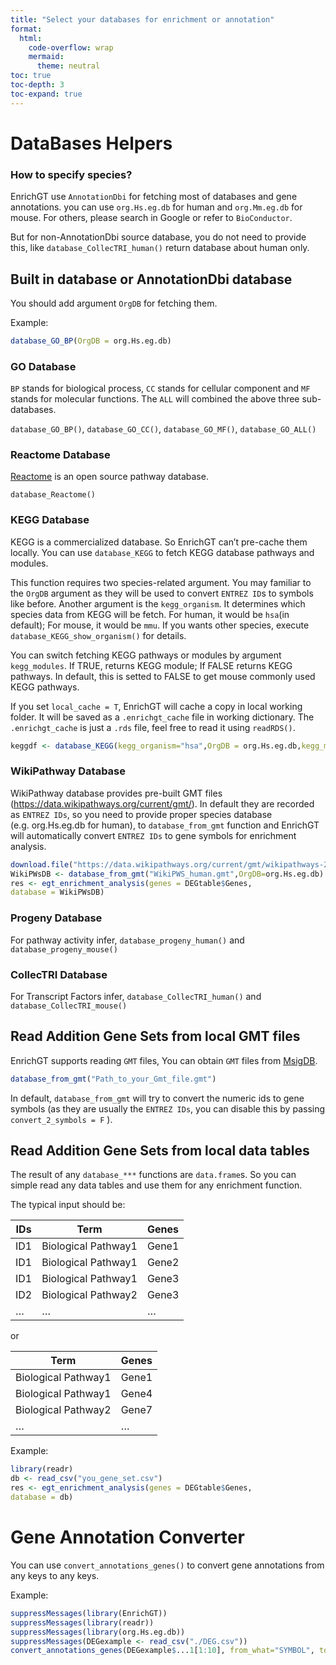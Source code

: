 ```yaml
---
title: "Select your databases for enrichment or annotation"
format: 
  html:
    code-overflow: wrap
    mermaid: 
      theme: neutral
toc: true
toc-depth: 3
toc-expand: true
---
```



# DataBases Helpers

::: callout-note
### How to specify species?

EnrichGT use `AnnotationDbi` for fetching most of databases and gene annotations. you can use `org.Hs.eg.db` for human and `org.Mm.eg.db` for mouse. For others, please search in Google or refer to `BioConductor`.

But for non-AnnotationDbi source database, you do not need to provide this, like `database_CollecTRI_human()` return database about human only.
:::

## Built in database or AnnotationDbi database

You should add argument `OrgDB` for fetching them.

Example:

``` r
database_GO_BP(OrgDB = org.Hs.eg.db)
```

### GO Database

`BP` stands for biological process, `CC` stands for cellular component and `MF` stands for molecular functions. The `ALL` will combined the above three sub-databases.

`database_GO_BP()`, `database_GO_CC()`, `database_GO_MF()`, `database_GO_ALL()`

### Reactome Database

[Reactome](https://reactome.org/) is an open source pathway database.

`database_Reactome()`

### KEGG Database

KEGG is a commercialized database. So EnrichGT can't pre-cache them locally. You can use `database_KEGG` to fetch KEGG database pathways and modules.

This function requires two species-related argument. You may familiar to the `OrgDB` argument as they will be used to convert `ENTREZ ID`s to symbols like before. Another argument is the `kegg_organism`. It determines which species data from KEGG will be fetch. For human, it would be `hsa`(in default); For mouse, it would be `mmu`. If you wants other species, execute `database_KEGG_show_organism()` for details.

You can switch fetching KEGG pathways or modules by argument `kegg_modules`. If TRUE, returns KEGG module; If FALSE returns KEGG pathways. In default, this is setted to FALSE to get mouse commonly used KEGG pathways.

If you set `local_cache = T`, EnrichGT will cache a copy in local working folder. It will be saved as a `.enrichgt_cache` file in working dictionary. The `.enrichgt_cache` is just a `.rds` file, feel free to read it using `readRDS()`.

``` r
keggdf <- database_KEGG(kegg_organism="hsa",OrgDB = org.Hs.eg.db,kegg_modules=F,local_cache=F)
```

### WikiPathway Database

WikiPathway database provides pre-built GMT files (<https://data.wikipathways.org/current/gmt/>). In default they are recorded as `ENTREZ IDs`, so you need to provide proper species database (e.g. org.Hs.eg.db for human), to `database_from_gmt` function and EnrichGT will automatically convert `ENTREZ IDs` to gene symbols for enrichment analysis.

``` r
download.file("https://data.wikipathways.org/current/gmt/wikipathways-20241210-gmt-Homo_sapiens.gmt",destfile = "WikiPWS_human.gmt")
WikiPWsDB <- database_from_gmt("WikiPWS_human.gmt",OrgDB=org.Hs.eg.db)
res <- egt_enrichment_analysis(genes = DEGtable$Genes,
database = WikiPWsDB)
```

### Progeny Database

For pathway activity infer, `database_progeny_human()` and `database_progeny_mouse()`

### CollecTRI Database

For Transcript Factors infer, `database_CollecTRI_human()` and `database_CollecTRI_mouse()`

## Read Addition Gene Sets from local GMT files

EnrichGT supports reading `GMT` files, You can obtain `GMT` files from [MsigDB](https://www.gsea-msigdb.org/gsea/msigdb/index.jsp).

``` r
database_from_gmt("Path_to_your_Gmt_file.gmt")
```

In default, `database_from_gmt` will try to convert the numeric ids to gene symbols (as they are usually the `ENTREZ IDs`, you can disable this by passing `convert_2_symbols = F` ).

## Read Addition Gene Sets from local data tables

The result of any `database_***` functions are `data.frame`s. So you can simple read any data tables and use them for any enrichment function.

The typical input should be:

| IDs | Term                | Genes |
|-----|---------------------|-------|
| ID1 | Biological Pathway1 | Gene1 |
| ID1 | Biological Pathway1 | Gene2 |
| ID1 | Biological Pathway1 | Gene3 |
| ID2 | Biological Pathway2 | Gene3 |
| ... | ...                 | ...   |

or

| Term                | Genes |
|---------------------|-------|
| Biological Pathway1 | Gene1 |
| Biological Pathway1 | Gene4 |
| Biological Pathway2 | Gene7 |
| ...                 | ...   |

Example:

``` r
library(readr)
db <- read_csv("you_gene_set.csv")
res <- egt_enrichment_analysis(genes = DEGtable$Genes,
database = db)
```

# Gene Annotation Converter

You can use `convert_annotations_genes()` to convert gene annotations from any keys to any keys.

Example:

```r
suppressMessages(library(EnrichGT))
suppressMessages(library(readr))
suppressMessages(library(org.Hs.eg.db))
suppressMessages(DEGexample <- read_csv("./DEG.csv"))
convert_annotations_genes(DEGexample$...1[1:10], from_what="SYMBOL", to_what=c("ENTREZID","ENSEMBL","GENENAME"), OrgDB=org.Hs.eg.db)
```

